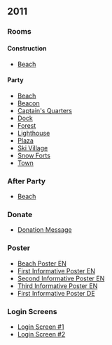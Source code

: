 

==2011==
===Rooms===
====Construction====
*[[Media:HolidayParty2011ConsBeach.swf|Beach]]

====Party====
*[[Media:HolidayParty2011Beach.swf|Beach]]
*[[Media:HolidayParty2011Beacon1.swf|Beacon]]
*[[Media:HolidayParty2011ShipQuarters.swf|Captain's Quarters]]
*[[Media:HolidayParty2011Dock.swf|Dock]]
*[[Media:HolidayParty2011Forest.swf|Forest]]
*[[Media:HolidayParty2011Light1.swf|Lighthouse]]
*[[Media:HolidayParty2011Plaza.swf|Plaza]]
*[[Media:HolidayParty2011Village.swf|Ski Village]]
*[[Media:HolidayParty2011Forts.swf|Snow Forts]]
*[[Media:RoomsTown-HolidayParty2011.swf|Town]]

===After Party===
*[[Media:CFC2011Beach.swf|Beach]]

===Donate===
*[[Media:CFC2011Donation.swf|Donation Message]]

===Poster===
*[[Media:CFC2011RockhopperPoster.swf|Beach Poster EN]]
*[[Media:CFC2011Informative.swf|First Informative Poster EN]]
*[[Media:CFC2011Informative2.swf|Second Informative Poster EN]]
*[[Media:CFC2011Informative3.swf|Third Informative Poster EN]]
*[[Media:CFCPoster2011DE.swf|First Informative Poster DE]]

===Login Screens===
*[[Media:CFC2011LoginScreen.SWF|Login Screen #1]]
*[[Media:CFC20112LoginScreen.SWF|Login Screen #2]]

{{Events}}